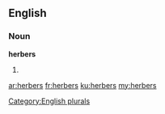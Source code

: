 ==English==

===Noun===
'''herbers'''

# {{plural of|[[herber]]}}

[[Category:English plurals]]

[[ar:herbers]]
[[fr:herbers]]
[[ku:herbers]]
[[my:herbers]]
